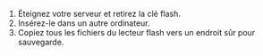 1. Éteignez votre serveur et retirez la clé flash.
2. Insérez-le dans un autre ordinateur.
3. Copiez tous les fichiers du lecteur flash vers un endroit sûr pour sauvegarde.
